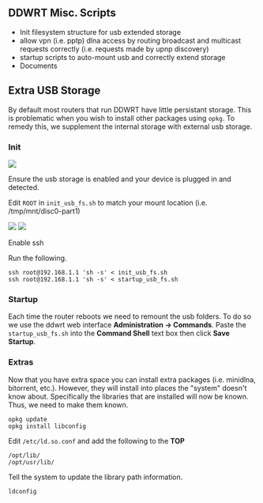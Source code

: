 == DDWRT Misc. Scripts ==

* Init filesystem structure for usb extended storage
* allow vpn (i.e. pptp) dlna access by routing broadcast and multicast requests correctly (i.e. requests made by upnp discovery)
* startup scripts to auto-mount usb and correctly extend storage
* Documents

== Extra USB Storage ==

By default most routers that run DDWRT have little persistant storage. This is problematic when you wish to install other packages using <code>opkg</code>. To remedy this, we supplement the internal storage with external usb storage.

=== Init ===
<img src="screenshots/usb_config.png" />
<p align="center">Ensure the usb storage is enabled and your device is plugged in and detected.</p>
Edit <code>ROOT</code> in <code>init_usb_fs.sh</code> to match your mount location (i.e. /tmp/mnt/disc0-part1)

<img src="screenshots/ssh_enabled_1.png" />
<img src="screenshots/ssh_enabled_2.png" />
<p align="center">Enable ssh</p>

Run the following.
<pre>
ssh root@192.168.1.1 'sh -s' < init_usb_fs.sh
ssh root@192.168.1.1 'sh -s' < startup_usb_fs.sh
</pre>

=== Startup ===

Each time the router reboots we need to remount the usb folders. To do so we use the ddwrt web interface <b>Administration -> Commands</b>. Paste the <code>startup_usb_fs.sh</code> into the <b>Command Shell</b> text box then click <b>Save Startup</b>.

=== Extras ===

Now that you have extra space you can install extra packages (i.e. minidlna, bitorrent, etc.). However, they will install into places the "system" doesn't know about. Specifically the libraries that are installed will now be known. Thus, we need to make them known.
<pre>
opkg update
opkg install libconfig
</pre>

Edit <code>/etc/ld.so.conf</code> and add the following to the <b>TOP</b>
<pre>
/opt/lib/
/opt/usr/lib/
</pre>

Tell the system to update the library path information.
<pre>
ldconfig
</pre>
